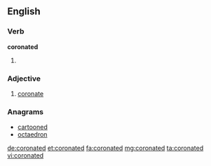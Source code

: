 ==English==

===Verb===
'''coronated'''

# {{past of|coronate}}

===Adjective===
{{en-adj|-}}

# [[coronate]]

===Anagrams===
* [[cartooned#English|cartooned]]
* [[octaedron#English|octaedron]]

[[de:coronated]]
[[et:coronated]]
[[fa:coronated]]
[[mg:coronated]]
[[ta:coronated]]
[[vi:coronated]]